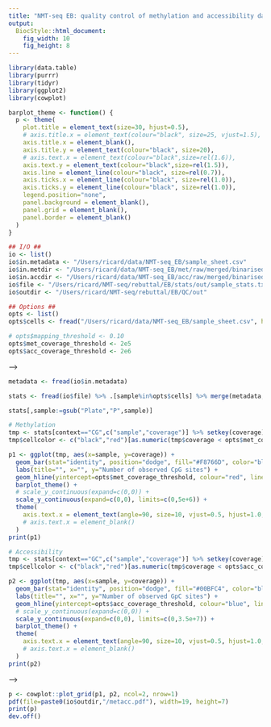 ```yaml
---
title: "NMT-seq EB: quality control of methylation and accessibility data"
output: 
  BiocStyle::html_document: 
    fig_width: 10
    fig_height: 8
---
```


```r
library(data.table)
library(purrr)
library(tidyr)
library(ggplot2)
library(cowplot)
```

```r
barplot_theme <- function() {
  p <- theme(
    plot.title = element_text(size=30, hjust=0.5),
    # axis.title.x = element_text(colour="black", size=25, vjust=1.5),
    axis.title.x = element_blank(),
    axis.title.y = element_text(colour="black", size=20),
    # axis.text.x = element_text(colour="black",size=rel(1.6)),
    axis.text.y = element_text(colour="black",size=rel(1.5)),
    axis.line = element_line(colour="black", size=rel(0.7)),
    axis.ticks.x = element_line(colour="black", size=rel(1.0)),
    axis.ticks.y = element_line(colour="black", size=rel(1.0)),
    legend.position="none",
    panel.background = element_blank(),
    panel.grid = element_blank(),
    panel.border = element_blank()
  )
}
```

```r

## I/O ##
io <- list()
io$in.metadata <- "/Users/ricard/data/NMT-seq_EB/sample_sheet.csv"
io$in.metdir <- "/Users/ricard/data/NMT-seq_EB/met/raw/merged/binarised"
io$in.accdir <- "/Users/ricard/data/NMT-seq_EB/acc/raw/merged/binarised"
io$file <- "/Users/ricard/NMT-seq/rebuttal/EB/stats/out/sample_stats.txt"
io$outdir <- "/Users/ricard/NMT-seq/rebuttal/EB/QC/out"

## Options ##
opts <- list()
opts$cells <- fread("/Users/ricard/data/NMT-seq_EB/sample_sheet.csv", header=T, showProgress=F) %>% .[method=="NMT",sample]

# opts$mapping_threshold <- 0.10
opts$met_coverage_threshold <- 2e5
opts$acc_coverage_threshold <- 2e6
```

<!-- <!-- # Mapping efficiency --> -->
<!-- ```{r mapping_efficiency, echo=FALSE, include=TRUE} -->
<!-- # Load Bismark report file to assess mapping efficiencies -->
<!-- bismark = fread("/Users/ricard/data/NMT-seq_EB/bismark_report.txt") %>%  -->
<!--   .[, File := map(File, strsplit, split = "_") %>% flatten() %>% map_chr(3)] %>%  -->
<!--   .[, lapply(.SD, mean), by=File] %>%  -->
<!--   .[, mapping := `Aligned Reads` / `Total Reads`] %>% -->
<!--   setnames("File","sample") %>% .[sample %in% opts$cells] -->

<!-- efficiency <- data.table(sample=opts$cells) %>% merge(bismark,by="sample", all.x=TRUE) %>% -->
<!--   .[,mapping:=ifelse(is.na(mapping),0,mapping)] -->

<!-- foo <- efficiency[,c("sample","mapping")] %>% setkey(mapping) %>% .[,col:=mapping] %>% .[,sample:=factor(sample,levels=sample)] -->
<!-- cellcolor <- c("black","red")[as.numeric(foo$mapping<opts$mapping_threshold)+1] -->

<!-- p1 <- ggplot(foo, aes(x=sample, y=mapping, fill=col)) + -->
<!--   geom_bar(stat='identity', position="dodge") + -->
<!--   geom_hline(yintercept=opts$mapping_threshold, colour="blue", linetype="dashed") + -->
<!--   scale_fill_gradient(low="red", high="green") + -->
<!--   labs(y="Mapping efficiency") + -->
<!--   barplot_theme() + -->
<!--   theme( -->
<!--     axis.text.x = element_text(colour="black", color=cellcolor, angle=90, size=10, vjust=0.5, hjust=1.0) -->
<!--     ) -->
<!-- print(p1) -->

<!-- # pdf(file="out/mapping_efficiency.pdf", width=10, height=5) -->
<!-- # print(p) -->
<!-- # dev.off() -->
<!-- ``` -->


```r
metadata <- fread(io$in.metadata)
```

<!-- Statistics file are generated using stats_accmet_samples_raw.Rmd -->
```r
stats <- fread(io$file) %>% .[sample%in%opts$cells] %>% merge(metadata,by="sample")
```

```r
stats[,sample:=gsub("Plate","P",sample)]
```

<!-- QC plot separately for methylation and accessibility -->
```r

# Methylation
tmp <- stats[context=="CG",c("sample","coverage")] %>% setkey(coverage) %>% .[,sample:=factor(sample,levels=sample)]
tmp$cellcolor <- c("black","red")[as.numeric(tmp$coverage < opts$met_coverage_threshold)+1]

p1 <- ggplot(tmp, aes(x=sample, y=coverage)) +
  geom_bar(stat="identity", position="dodge", fill="#F8766D", color="black") +
  labs(title="", x="", y="Number of observed CpG sites") +
  geom_hline(yintercept=opts$met_coverage_threshold, colour="red", linetype="dashed") +
  barplot_theme() +
  # scale_y_continuous(expand=c(0,0)) +
  scale_y_continuous(expand=c(0,0), limits=c(0,5e+6)) +
  theme(
    axis.text.x = element_text(angle=90, size=10, vjust=0.5, hjust=1.0, color=tmp$cellcolor)
    # axis.text.x = element_blank()
  )
print(p1)

# Accessibility
tmp <- stats[context=="GC",c("sample","coverage")] %>% setkey(coverage) %>% .[,sample:=factor(sample,levels=sample)]
tmp$cellcolor <- c("black","red")[as.numeric(tmp$coverage < opts$acc_coverage_threshold)+1]

p2 <- ggplot(tmp, aes(x=sample, y=coverage)) +
  geom_bar(stat="identity", position="dodge", fill="#00BFC4", color="black") +
  labs(title="", x="", y="Number of observed GpC sites") +
  geom_hline(yintercept=opts$acc_coverage_threshold, colour="blue", linetype="dashed") +
  # scale_y_continuous(expand=c(0,0)) +
  scale_y_continuous(expand=c(0,0), limits=c(0,3.5e+7)) +
  barplot_theme() +
  theme(
    axis.text.x = element_text(angle=90, size=10, vjust=0.5, hjust=1.0, color=tmp$cellcolor)
    # axis.text.x = element_blank()
  )
print(p2)
```

<!-- <!-- QC plot jointly for methylation and accessibility --> -->
<!-- ```{r, echo=FALSE} -->
<!-- cellcolor <- c("black","red")[as.numeric(stats$CGs < opts$met_coverage_threshold | stats$GCs < opts$acc_coverage_threshold)+1] -->
<!-- foo <- stats[,c("sample","CGs","GCs")] %>% melt(id.vars="sample",measure.vars=c("CGs","GCs"), variable.name="context") -->

<!-- p <- ggplot(foo, aes(x=sample, y=value, fill=context)) + -->
<!--   geom_bar(stat="identity", position="dodge") + -->
<!--   labs(title="", x="", y="Number of observed sites") + -->
<!--   geom_hline(yintercept=opts$met_coverage_threshold, colour="red", linetype="dashed") + -->
<!--   geom_hline(yintercept=opts$acc_coverage_threshold, colour="blue", linetype="dashed") + -->
<!--   scale_fill_discrete(labels=c("CG methylation","GC accessibility")) + -->
<!--   barplot_theme() + -->
<!--   theme( -->
<!--     axis.text.x = element_text(colour="black", color=cellcolor, angle=90, size=10, vjust=0.5, hjust=1.0) -->
<!--   ) -->
<!-- print(p2) -->

<!-- # pdf(file="out/coverage.pdf", width=10, height=5) -->
<!-- # print(p) -->
<!-- # dev.off() -->
<!-- ``` -->

```r
p <- cowplot::plot_grid(p1, p2, ncol=2, nrow=1)
pdf(file=paste0(io$outdir,"/metacc.pdf"), width=19, height=7)
print(p)
dev.off()
```

